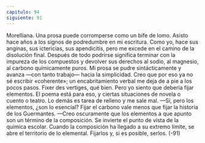 ```yaml
---
capitulo: 94
siguiente: 91
---
```


Morelliana.
Una prosa puede corromperse como un bife de lomo. Asisto hace años a los
signos de podredumbre en mi escritura. Como yo, hace sus anginas, sus
ictericias, sus apendicitis, pero me excede en el camino de la disolución final.
Después de todo podrirse significa terminar con la impureza de los compuestos
y devolver sus derechos al sodio, al magnesio, al carbono químicamente puros.
Mi prosa se pudre sintácticamente y avanza —con tanto trabajo— hacia la
simplicidad. Creo que por eso ya no sé escribir «coherente»; un encabritamiento
verbal me deja de a pie a los pocos pasos. Fixer des vertiges, qué bien. Pero yo
siento que debería fijar elementos. El poema está para eso, y ciertas situaciones
de novela o cuento o teatro. Lo demás es tarea de relleno y me sale mal.
—Sí, pero los elementos, ¿son lo esencial? Fijar el carbono vale menos que fijar
la historia de los Guermantes.
—Creo oscuramente que los elementos a que apunto son un término de la
composición. Se invierte el punto de vista de la química escolar. Cuando la
composición ha llegado a su extremo límite, se abre el territorio de lo elemental.
Fijarlos y, si es posible, serlos.
(-91)
